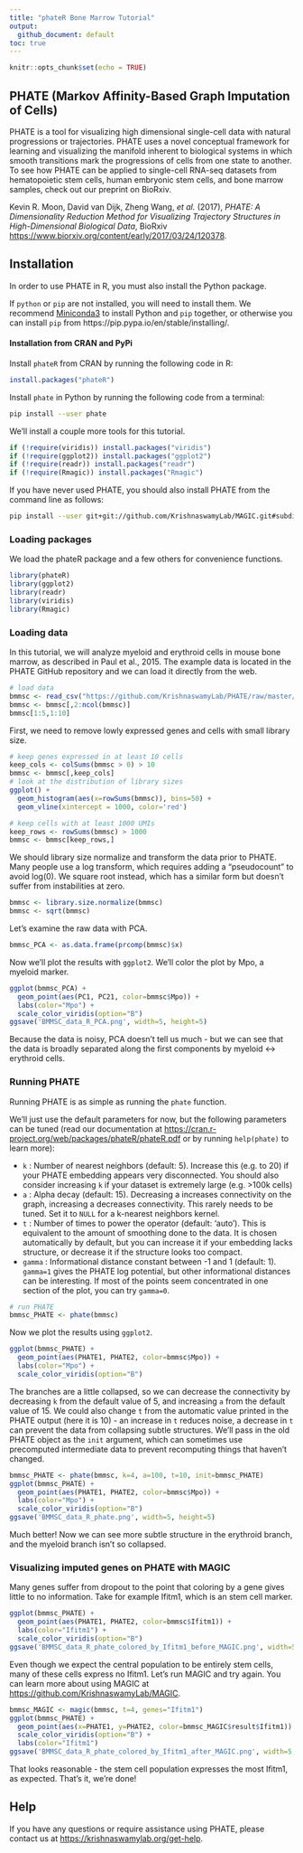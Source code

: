```yaml
---
title: "phateR Bone Marrow Tutorial"
output:
  github_document: default
toc: true
---
```


<!-- bonemarrow_tutorial.md is generated from bonemarrow_tutorial.Rmd. Please edit that file -->

```r
knitr::opts_chunk$set(echo = TRUE)
```

## PHATE (Markov Affinity-Based Graph Imputation of Cells)

PHATE is a tool for visualizing high dimensional single-cell data with natural progressions or trajectories. PHATE uses a novel conceptual framework for learning and visualizing the manifold inherent to biological systems in which smooth transitions mark the progressions of cells from one state to another. To see how PHATE can be applied to single-cell RNA-seq datasets from hematopoietic stem cells, human embryonic stem cells, and bone marrow samples, check out our preprint on BioRxiv.

Kevin R. Moon, David van Dijk, Zheng Wang, *et al.* (2017), *PHATE: A Dimensionality Reduction Method for Visualizing Trajectory Structures in High-Dimensional Biological Data*, BioRxiv <https://www.biorxiv.org/content/early/2017/03/24/120378>.


## Installation

In order to use PHATE in R, you must also install the Python package.

If `python` or `pip` are not installed, you will need to install them. We recommend [Miniconda3](https://conda.io/miniconda.html) to install Python and `pip` together, or otherwise you can install `pip` from https://pip.pypa.io/en/stable/installing/.

#### Installation from CRAN and PyPi

Install `phateR` from CRAN by running the following code in R:

```r
install.packages("phateR")
```

Install `phate` in Python by running the following code from a terminal:

```bash
pip install --user phate
```

We'll install a couple more tools for this tutorial.

```r
if (!require(viridis)) install.packages("viridis")
if (!require(ggplot2)) install.packages("ggplot2")
if (!require(readr)) install.packages("readr")
if (!require(Rmagic)) install.packages("Rmagic")
```

If you have never used PHATE, you should also install PHATE from the command line as follows:

```bash
pip install --user git+git://github.com/KrishnaswamyLab/MAGIC.git#subdirectory=python
```

### Loading packages

We load the phateR package and a few others for convenience functions.

```r
library(phateR)
library(ggplot2)
library(readr)
library(viridis)
library(Rmagic)
```

### Loading data

In this tutorial, we will analyze myeloid and erythroid cells in mouse bone marrow, as described in Paul et al., 2015. The example data is located in the PHATE GitHub repository and we can load it directly from the web.

```r
# load data
bmmsc <- read_csv("https://github.com/KrishnaswamyLab/PHATE/raw/master/data/BMMC_myeloid.csv.gz")
bmmsc <- bmmsc[,2:ncol(bmmsc)]
bmmsc[1:5,1:10]
```

First, we need to remove lowly expressed genes and cells with small library size.

```r
# keep genes expressed in at least 10 cells
keep_cols <- colSums(bmmsc > 0) > 10
bmmsc <- bmmsc[,keep_cols]
# look at the distribution of library sizes
ggplot() +
  geom_histogram(aes(x=rowSums(bmmsc)), bins=50) +
  geom_vline(xintercept = 1000, color='red')
```

```r
# keep cells with at least 1000 UMIs
keep_rows <- rowSums(bmmsc) > 1000
bmmsc <- bmmsc[keep_rows,]
```

We should library size normalize and transform the data prior to PHATE. Many people use a log transform, which requires adding a "pseudocount" to avoid log(0). We square root instead, which has a similar form but doesn't suffer from instabilities at zero.

```r
bmmsc <- library.size.normalize(bmmsc)
bmmsc <- sqrt(bmmsc)
```

Let's examine the raw data with PCA.

```r
bmmsc_PCA <- as.data.frame(prcomp(bmmsc)$x)
```

Now we'll plot the results with `ggplot2`. We'll color the plot by Mpo, a myeloid marker.

```r
ggplot(bmmsc_PCA) +
  geom_point(aes(PC1, PC21, color=bmmsc$Mpo)) +
  labs(color="Mpo") +
  scale_color_viridis(option="B")
ggsave('BMMSC_data_R_PCA.png', width=5, height=5)
```

Because the data is noisy, PCA doesn't tell us much - but we can see that the data is broadly separated along the first components by myeloid <-> erythroid cells.

### Running PHATE

Running PHATE is as simple as running the `phate` function.

We'll just use the default parameters for now, but the following parameters can be tuned (read our documentation at <https://cran.r-project.org/web/packages/phateR/phateR.pdf> or by running `help(phate)` to learn more):

- `k` : Number of nearest neighbors (default: 5). Increase this (e.g. to 20) if your PHATE embedding appears very disconnected. You should also consider increasing `k` if your dataset is extremely large (e.g. >100k cells)
- `a` : Alpha decay (default: 15). Decreasing a increases connectivity on the graph, increasing a decreases connectivity. This rarely needs to be tuned. Set it to `NULL` for a k-nearest neighbors kernel.
- `t` : Number of times to power the operator (default: 'auto'). This is equivalent to the amount of smoothing done to the data. It is chosen automatically by default, but you can increase it if your embedding lacks structure, or decrease it if the structure looks too compact.
- `gamma` : Informational distance constant between -1 and 1 (default: 1). `gamma=1` gives the PHATE log potential, but other informational distances can be interesting. If most of the points seem concentrated in one section of the plot, you can try `gamma=0`.


```r
# run PHATE
bmmsc_PHATE <- phate(bmmsc)
```

Now we plot the results using `ggplot2`.

```r
ggplot(bmmsc_PHATE) +
  geom_point(aes(PHATE1, PHATE2, color=bmmsc$Mpo)) +
  labs(color="Mpo") +
  scale_color_viridis(option="B")
```

The branches are a little collapsed, so we can decrease the connectivity by decreasing `k` from the default value of 5, and increasing `a` from the default value of 15. We could also change `t` from the automatic value printed in the PHATE output (here it is 10) - an increase in `t` reduces noise, a decrease in `t` can prevent the data from collapsing subtle structures. We'll pass in the old PHATE object as the `init` argument, which can sometimes use precomputed intermediate data to prevent recomputing things that haven't changed.

```r
bmmsc_PHATE <- phate(bmmsc, k=4, a=100, t=10, init=bmmsc_PHATE)
ggplot(bmmsc_PHATE) +
  geom_point(aes(PHATE1, PHATE2, color=bmmsc$Mpo)) +
  labs(color="Mpo") +
  scale_color_viridis(option="B")
ggsave('BMMSC_data_R_phate.png', width=5, height=5)
```

Much better! Now we can see more subtle structure in the erythroid branch, and the myeloid branch isn't so collapsed.

### Visualizing imputed genes on PHATE with MAGIC

Many genes suffer from dropout to the point that coloring by a gene gives little to no information. Take for example Ifitm1, which is an stem cell marker.

```r
ggplot(bmmsc_PHATE) +
  geom_point(aes(PHATE1, PHATE2, color=bmmsc$Ifitm1)) +
  labs(color="Ifitm1") +
  scale_color_viridis(option="B")
ggsave('BMMSC_data_R_phate_colored_by_Ifitm1_before_MAGIC.png', width=5, height=5)
```

Even though we expect the central population to be entirely stem cells, many of these cells express no Ifitm1. Let's run MAGIC and try again. You can learn more about using MAGIC at <https://github.com/KrishnaswamyLab/MAGIC>.

```r
bmmsc_MAGIC <- magic(bmmsc, t=4, genes="Ifitm1")
ggplot(bmmsc_PHATE) +
  geom_point(aes(x=PHATE1, y=PHATE2, color=bmmsc_MAGIC$result$Ifitm1)) +
  scale_color_viridis(option="B") +
  labs(color="Ifitm1")
ggsave('BMMSC_data_R_phate_colored_by_Ifitm1_after_MAGIC.png', width=5, height=5)
```

That looks reasonable - the stem cell population expresses the most Ifitm1, as expected. That's it, we're done!

## Help

If you have any questions or require assistance using PHATE, please contact us at <https://krishnaswamylab.org/get-help>.
